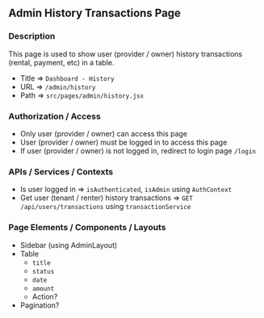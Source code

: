 ## Admin History Transactions Page

### Description

This page is used to show user (provider / owner) history transactions (rental, payment, etc) in a table.

- Title => `Dashboard - History`
- URL => `/admin/history`
- Path => `src/pages/admin/history.jsx`

### Authorization / Access

- Only user (provider / owner) can access this page
- User (provider / owner) must be logged in to access this page
- If user (provider / owner) is not logged in, redirect to login page `/login`

### APIs / Services / Contexts

- Is user logged in => `isAuthenticated`, `isAdmin` using `AuthContext`
- Get user (tenant / renter) history transactions => `GET /api/users/transactions` using `transactionService`

### Page Elements / Components / Layouts

- Sidebar (using AdminLayout)
- Table
  - `title`
  - `status`
  - `date`
  - `amount`
  - Action?
- Pagination?
